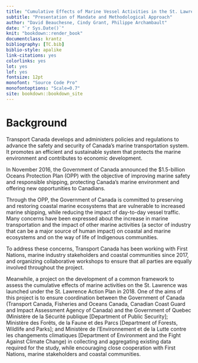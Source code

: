 ```yaml
---
title: "Cumulative Effects of Marine Vessel Activities in the St. Lawrence River and the Saguenay River – Pilot Project"
subtitle: "Presentation of Mandate and Methodological Approach"
author: "David Beauchesne, Cindy Grant, Philippe Archambault"
date: "`r Sys.Date()`"
knit: "bookdown::render_book"
documentclass: krantz
bibliography: [TC.bib]
biblio-style: apalike
link-citations: yes
colorlinks: yes
lot: yes
lof: yes
fontsize: 12pt
monofont: "Source Code Pro"
monofontoptions: "Scale=0.7"
site: bookdown::bookdown_site
---
```


<!-- description: "TO WRITE"
url: 'https\://bookdown.org/yihui/bookdown/'
github-repo: rstudio/bookdown
cover-image: images/cover.jpg -->

<!--
bookdown::render_book("index.Rmd", "bookdown::gitbook")
-->

# Background

Transport Canada develops and administers policies and regulations to advance the safety and security of Canada’s marine transportation system. It promotes an efficient and sustainable system that protects the marine environment and contributes to economic development.

In November 2016, the Government of Canada announced the $1.5-billion Oceans Protection Plan (OPP) with the objective of improving marine safety and responsible shipping, protecting Canada’s marine environment and offering new opportunities to Canadians.

Through the OPP, the Government of Canada is committed to preserving and restoring coastal marine ecosystems that are vulnerable to increased marine shipping, while reducing the impact of day-to-day vessel traffic. Many concerns have been expressed about the increase in marine transportation and the impact of other marine activities (a sector of industry that can be a major source of human impact) on coastal and marine ecosystems and on the way of life of Indigenous communities.

To address these concerns, Transport Canada has been working with First Nations, marine industry stakeholders and coastal communities since 2017, and organizing collaborative workshops to ensure that all parties are equally involved throughout the project.

Meanwhile, a project on the development of a common framework to assess the cumulative effects of marine activities on the St. Lawrence was launched under the St. Lawrence Action Plan in 2018. One of the aims of this project is to ensure coordination between the Government of Canada (Transport Canada, Fisheries and Oceans Canada, Canadian Coast Guard and Impact Assessment Agency of Canada) and the Government of Quebec (Ministère de la Sécurité publique [Department of Public Security]; Ministère des Forêts, de la Faune et des Parcs [Department of Forests, Wildlife and Parks]; and Ministère de l’Environnement et de la Lutte contre les changements climatiques [Department of Environment and the Fight Against Climate Change) in collecting and aggregating existing data required for the study, while encouraging close cooperation with First Nations, marine stakeholders and coastal communities.
